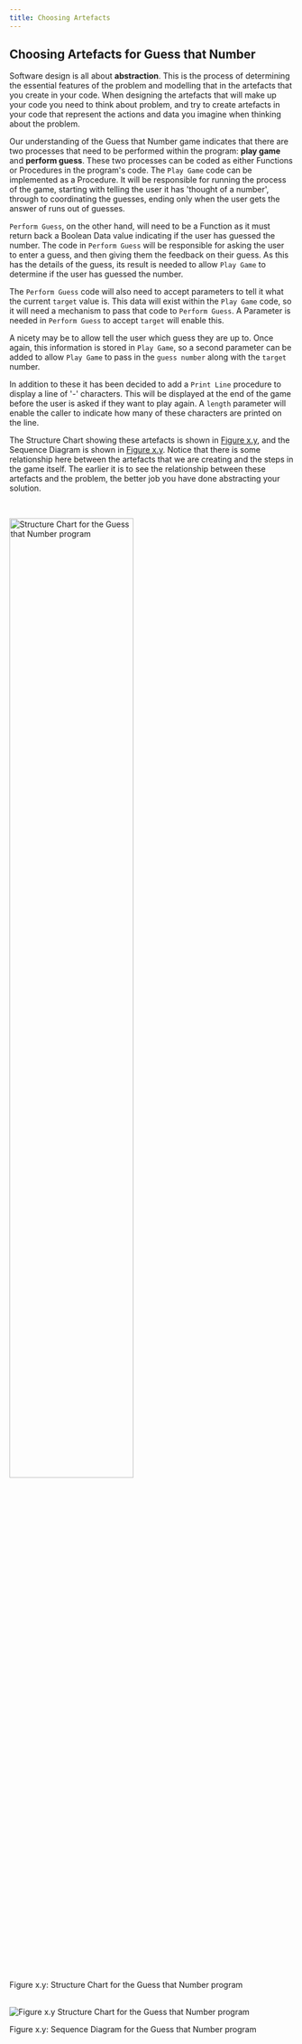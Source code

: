 ```yaml
---
title: Choosing Artefacts
---
```


## Choosing Artefacts for Guess that Number

Software design is all about **abstraction**. This is the process of determining the essential features of the problem and modelling that in the artefacts that you create in your code. When designing the artefacts that will make up your code you need to think about problem, and try to create artefacts in your code that represent the actions and data you imagine when thinking about the problem.

Our understanding of the Guess that Number game indicates that there are two processes that need to be performed within the program: **play game** and **perform guess**. These two processes can be coded as either Functions or Procedures in the program's code. The `Play Game` code can be implemented as a Procedure. It will be responsible for running the process of the game, starting with telling the user it has 'thought of a number', through to coordinating the guesses, ending only when the user gets the answer of runs out of guesses.

`Perform Guess`, on the other hand, will need to be a Function as it must return back a Boolean Data value indicating if the user has guessed the number. The code in `Perform Guess` will be responsible for asking the user to enter a guess, and then giving them the feedback on their guess. As this has the details of the guess, its result is needed to allow `Play Game` to determine if the user has guessed the number.

The `Perform Guess` code will also need to accept parameters to tell it what the current `target` value is. This data will exist within the `Play Game` code, so it will need a mechanism to pass that code to `Perform Guess`. A Parameter is needed in `Perform Guess` to accept `target` will enable this. 

A nicety may be to allow tell the user which guess they are up to. Once again, this information is stored in `Play Game`, so a second parameter can be added to allow `Play Game` to pass in the `guess number` along with the `target` number.

In addition to these it has been decided to add a `Print Line` procedure to display a line of '-' characters. This will be displayed at the end of the game before the user is asked if they want to play again. A `length` parameter will enable the caller to indicate how many of these characters are printed on the line.

The Structure Chart showing these artefacts is shown in [Figure x.y](#FigureGuessThatNumberStructureChart), and the Sequence Diagram is shown in [Figure x.y](#FigureGuessThatNumberSequenceDiagram). Notice that there is some relationship here between the artefacts that we are creating and the steps in the game itself. The earlier it is to see the relationship between these artefacts and the problem, the better job you have done abstracting your solution.

<br/>

<a id="FigureGuessThatNumberStructureChart"></a>
<img src={guessThatNumberStructureChart.src} alt="Structure Chart for the Guess that Number program" width="66%" />
<div class="caption"><span class="caption-figure-nbr">Figure x.y: </span>Structure Chart for the Guess that Number program</div><br/>



<a id="FigureGuessThatNumberSequenceDiagram"></a>

![Figure x.y Structure Chart for the Guess that Number program](./images/guess-that-number-sequence-diagram.png "Structure Chart for the Guess that Number program")
<div class="caption"><span class="caption-figure-nbr">Figure x.y: </span>Sequence Diagram for the Guess that Number program</div><br/>
